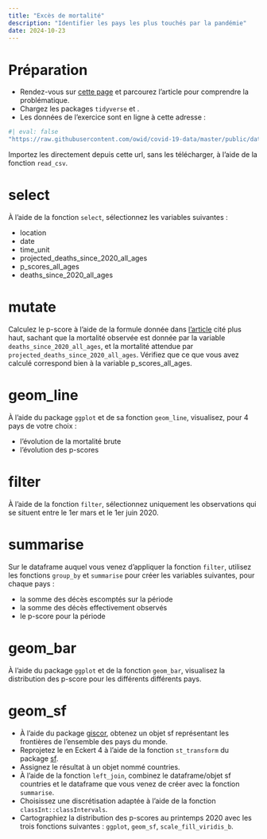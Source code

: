 ```yaml
---
title: "Excès de mortalité"
description: "Identifier les pays les plus touchés par la pandémie"
date: 2024-10-23
---
```


# Préparation

- Rendez-vous sur [cette page](https://ourworldindata.org/excess-mortality-covid#) et parcourez l'article pour comprendre la problématique.
- Chargez les packages `tidyverse` et [](https://r-spatial.github.io/sf/).
- Les données de l'exercice sont en ligne à cette adresse :

```r
#| eval: false
"https://raw.githubusercontent.com/owid/covid-19-data/master/public/data/excess_mortality/excess_mortality.csv"
```

Importez les directement depuis cette url, sans les télécharger, à l'aide de la fonction `read_csv`.

# select

À l'aide de la fonction `select`, sélectionnez les variables suivantes :

- location
- date
- time_unit
- projected_deaths_since_2020_all_ages
- p_scores_all_ages
- deaths_since_2020_all_ages

# mutate

Calculez le p-score à l'aide de la formule donnée dans [l'article](https://ourworldindata.org/excess-mortality-covid#) cité plus haut, sachant que la mortalité observée est donnée par la variable `deaths_since_2020_all_ages`, et la mortalité attendue par `projected_deaths_since_2020_all_ages`. Vérifiez que ce que vous avez calculé correspond bien à la variable p_scores_all_ages.

# geom_line

À l'aide du package `ggplot` et de sa fonction `geom_line`, visualisez, pour 4 pays de votre choix : 

- l'évolution de la mortalité brute
- l'évolution des p-scores

# filter

À l'aide de la fonction `filter`, sélectionnez uniquement les observations qui se situent entre le 1er mars et le 1er juin 2020.

# summarise

Sur le dataframe auquel vous venez d'appliquer la fonction `filter`, utilisez les fonctions `group_by` et `summarise` pour créer les variables suivantes, pour chaque pays :

- la somme des décès escomptés sur la période
- la somme des décès effectivement observés
- le p-score pour la période

# geom_bar

À l'aide du package `ggplot` et de la fonction `geom_bar`, visualisez la distribution des p-score pour les différents différents pays.

# geom_sf

- À l'aide du package [giscor](https://ropengov.github.io/giscoR/), obtenez un objet sf représentant les frontières de l'ensemble des pays du monde.
- Reprojetez le en Eckert 4 à l'aide de la fonction `st_transform` du package [sf](https://r-spatial.github.io/sf/).
- Assignez le résultat à un objet nommé countries.
- À l'aide de la fonction `left_join`, combinez le dataframe/objet sf countries et le dataframe que vous venez de créer avec la fonction `summarise`.
- Choisissez une discrétisation adaptée à l'aide de la fonction `classInt::classIntervals`. 
- Cartographiez la distribution des p-scores au printemps 2020 avec les trois fonctions suivantes : `ggplot`, `geom_sf`, `scale_fill_viridis_b`.